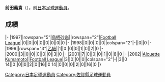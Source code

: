 {{unreferenced|time=2013-07-16T09:42:42+00:00}}
{{Infobox football biography
|name=前田義貴
|image=
|fullname=前田義貴
|birth_date={{Birth date and age|1975|8|29}}
|cityofbirth=[[佐賀縣|佐賀縣]]
|countryofbirth=[[日本|日本]]
|position=[[守門員_(足球)|守門員]]
|currentclub=
|years=1997-2001<br/>2002
|clubs=[[鳥栖砂岩|鳥栖砂岩]]<br/>[[熊本羅亞素|Alouette Kumamoto]]
|caps(goals)=
|nationalyears=
|nationalteam=
|nationalcaps(goals)=
}}
'''前田義貴'''（{{Bd|1975年|8月29日||}}），前[[日本|日本]][[足球|足球]][[運動員|運動員]]。

==成績==
{{Football player club statistics 1|YYN}}
{{Football player club statistics 2|JPN|YYN}}
|-
|1997||rowspan="5"|[[鳥栖砂岩|鳥栖砂岩]]||rowspan="2"|[[Japan_Football_League|Football League]]||0||0||0||0||0||0||0||0
|-
|1998||0||0||0||0||colspan="2"|-||0||0
|-
|1999||rowspan="3"|[[日本職業足球乙級聯賽|乙級]]||1||0||0||0||1||0||2||0
|-
|2000||3||0||0||0||0||0||3||0
|-
|2001||7||0||0||0||1||0||8||0
|-
|2002||[[熊本羅亞素|Alouette Kumamoto]]||[[Japan_Football_League|Football League]]||3||0||0||0||colspan="2"|-||3||0
{{Football player club statistics 3|1|JPN}}14||0||0||0||2||0||16||0
{{Football player club statistics 5}}14||0||0||0||2||0||16||0
|}

{{Japan-sport-bio-stub}}
{{Soccer-player-stub}}
[[Category:日本足球運動員|Category:日本足球運動員]]
[[Category:佐賀縣足球運動員|Category:佐賀縣足球運動員]]
